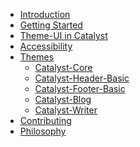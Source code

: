 - [Introduction](/)
- [Getting Started](/getting-started)
- [Theme-UI in Catalyst](/theme-ui-catalyst)
- [Accessibility](/accessibility)
- [Themes](/themes)
  - [Catalyst-Core](/gatsby-theme-catalyst-core)
  - [Catalyst-Header-Basic](/gatsby-theme-catalyst-header-basic)
  - [Catalyst-Footer-Basic](/gatsby-theme-catalyst-footer-basic)
  - [Catalyst-Blog](/gatsby-theme-catalyst-blog)
  - [Catalyst-Writer](/gatsby-theme-catalyst-writer)
- [Contributing](/contributing)
- [Philosophy](/philosophy)
